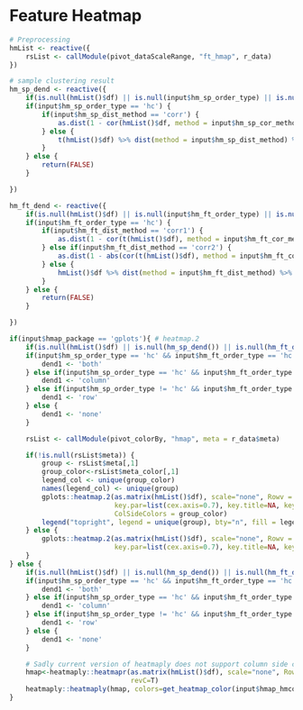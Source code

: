 
# Feature Heatmap

```r
# Preprocessing
hmList <- reactive({
    rsList <- callModule(pivot_dataScaleRange, "ft_hmap", r_data)
})

# sample clustering result
hm_sp_dend <- reactive({
    if(is.null(hmList()$df) || is.null(input$hm_sp_order_type) || is.null(input$hm_sp_dist_method)) return()
    if(input$hm_sp_order_type == 'hc') {
        if(input$hm_sp_dist_method == 'corr') {
            as.dist(1 - cor(hmList()$df, method = input$hm_sp_cor_method)) %>% hclust(method = input$hm_sp_agglo_method) %>% as.dendrogram()
        } else {
            t(hmList()$df) %>% dist(method = input$hm_sp_dist_method) %>% hclust(method = input$hm_sp_agglo_method) %>% as.dendrogram()
        }
    } else {
        return(FALSE)
    }

})

hm_ft_dend <- reactive({
    if(is.null(hmList()$df) || is.null(input$hm_ft_order_type) || is.null(input$hm_ft_dist_method)) return()
    if(input$hm_ft_order_type == 'hc') {
        if(input$hm_ft_dist_method == 'corr1') {
            as.dist(1 - cor(t(hmList()$df), method = input$hm_ft_cor_method)) %>% hclust(method = input$hm_ft_agglo_method) %>% as.dendrogram()
        } else if(input$hm_ft_dist_method == 'corr2') {
            as.dist(1 - abs(cor(t(hmList()$df), method = input$hm_ft_cor_method))) %>% hclust(method = input$hm_ft_agglo_method) %>% as.dendrogram()
        } else {
            hmList()$df %>% dist(method = input$hm_ft_dist_method) %>% hclust(method = input$hm_ft_agglo_method) %>% as.dendrogram()
        }
    } else {
        return(FALSE)
    }

})
```

```r

if(input$hmap_package == 'gplots'){ # heatmap.2
    if(is.null(hmList()$df) || is.null(hm_sp_dend()) || is.null(hm_ft_dend())) return ()
    if(input$hm_sp_order_type == 'hc' && input$hm_ft_order_type == 'hc') {
        dend1 <- 'both'
    } else if(input$hm_sp_order_type == 'hc' && input$hm_ft_order_type != 'hc') {
        dend1 <- 'column'
    } else if(input$hm_sp_order_type != 'hc' && input$hm_ft_order_type == 'hc') {
        dend1 <- 'row'
    } else {
        dend1 <- 'none'
    }

    rsList <- callModule(pivot_colorBy, "hmap", meta = r_data$meta)

    if(!is.null(rsList$meta)) {
        group <- rsList$meta[,1]
        group_color<-rsList$meta_color[,1]
        legend_col <- unique(group_color)
        names(legend_col) <- unique(group)
        gplots::heatmap.2(as.matrix(hmList()$df), scale="none", Rowv = hm_ft_dend(), Colv = hm_sp_dend(), dendrogram=dend1, trace="none", col=get_heatmap_color(input$hmap_hmcolor),
                          key.par=list(cex.axis=0.7), key.title=NA, key.xlab="  ", key.ylab=NA, keysize=.7, density.info="density", revC=T, cexCol = 1.2, margins=c(10,15),
                          ColSideColors = group_color)
        legend("topright", legend = unique(group), bty="n", fill = legend_col, text.col = legend_col, border=FALSE, y.intersp = 1.2, cex = 0.9)
    } else {
        gplots::heatmap.2(as.matrix(hmList()$df), scale="none", Rowv = hm_ft_dend(), Colv = hm_sp_dend(), dendrogram=dend1, trace="none", col=get_heatmap_color(input$hmap_hmcolor),
                          key.par=list(cex.axis=0.7), key.title=NA, key.xlab="  ", key.ylab=NA, keysize=.7, density.info="density", revC=T, cexCol = 1.2, margins=c(8,6))
    }
} else {
    if(is.null(hmList()$df) || is.null(hm_sp_dend()) || is.null(hm_ft_dend())) return ()
    if(input$hm_sp_order_type == 'hc' && input$hm_ft_order_type == 'hc') {
        dend1 <- 'both'
    } else if(input$hm_sp_order_type == 'hc' && input$hm_ft_order_type != 'hc') {
        dend1 <- 'column'
    } else if(input$hm_sp_order_type != 'hc' && input$hm_ft_order_type == 'hc') {
        dend1 <- 'row'
    } else {
        dend1 <- 'none'
    }

    # Sadly current version of heatmaply does not support column side coloring... advantage compared to d3heatmap is speed...
    hmap<-heatmaply::heatmapr(as.matrix(hmList()$df), scale="none", Rowv = hm_ft_dend(), Colv = hm_sp_dend(), dendrogram=dend1,
                              revC=T)
    heatmaply::heatmaply(hmap, colors=get_heatmap_color(input$hmap_hmcolor))
}


```

